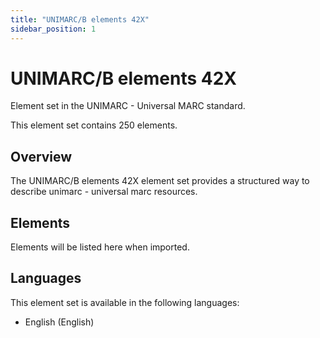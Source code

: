 ```yaml
---
title: "UNIMARC/B elements 42X"
sidebar_position: 1
---
```


# UNIMARC/B elements 42X

Element set in the UNIMARC - Universal MARC standard.

This element set contains 250 elements.

## Overview

The UNIMARC/B elements 42X element set provides a structured way to describe unimarc - universal marc resources.

## Elements

Elements will be listed here when imported.

## Languages

This element set is available in the following languages:
- English (English)
